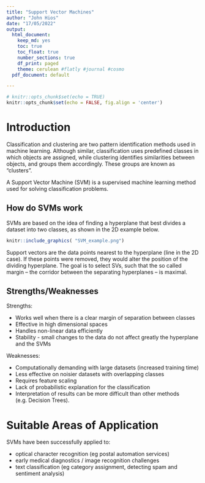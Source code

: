 ```yaml
---
title: "Support Vector Machines"
author: "John Hios"
date: "17/05/2022"
output: 
  html_document:
    keep_md: yes
    toc: true
    toc_float: true
    number_sections: true
    df_print: paged
    theme: cerulean #flatly #journal #cosmo
  pdf_document: default

---
```


```r
# knitr::opts_chunk$set(echo = TRUE)
knitr::opts_chunk$set(echo = FALSE, fig.align = 'center')
```

# Introduction

Classification and clustering are two pattern identification methods used in machine learning. Although similar, classification uses predefined classes in which objects are assigned, while clustering identifies similarities between objects, and groups them accordingly. These groups are known as "clusters".

A Support Vector Machine (SVM) is a supervised machine learning method used for solving classification problems.


## How do SVMs work

SVMs are based on the idea of finding a hyperplane that best divides a dataset into two classes, as shown in the 2D example below.

```r
knitr::include_graphics( "SVM_example.png")

```
Support vectors are the data points nearest to the hyperplane (line in the 2D case). If these points were  removed, they would alter the position of the dividing hyperplane. The goal is to select SVs, such that the so called margin – the corridor between the separating hyperplanes – is maximal.


## Strengths/Weaknesses

Strengths:

+ Works well when there is a clear margin of separation between classes
+ Effective in high dimensional spaces
+ Handles non-linear data efficiently
+ Stability - small changes to the data do not affect greatly the hyperplane and the SVMs


Weaknesses:

+ Computationally demanding with large datasets (increased  training time)
+ Less effective on noisier datasets with overlapping classes
+ Requires feature scaling
+ Lack of probabilistic explanation for the classification
+ Interpretation of results can be more difficult than other methods (e.g. Decision Trees).

# Suitable Areas of Application

SVMs have been successfully applied to: 

+ optical character recognition (eg postal automation services)
+ early medical diagnostics / image recognition challenges
+ text classification (eg category assignment, detecting spam and sentiment analysis) 

